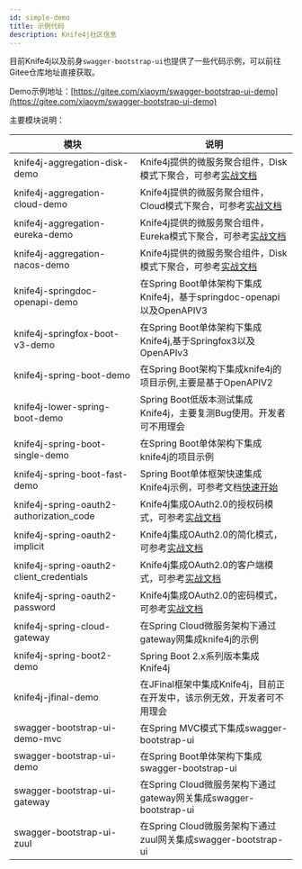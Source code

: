 ```yaml
---
id: simple-demo
title: 示例代码
description: Knife4j社区信息
---
```

 

目前Knife4j以及前身`swagger-bootstrap-ui`也提供了一些代码示例，可以前往Gitee仓库地址直接获取。

Demo示例地址：[https://gitee.com/xiaoym/swagger-bootstrap-ui-demo](https://gitee.com/xiaoym/swagger-bootstrap-ui-demo)

主要模块说明：

|模块|说明|
|---|---|
|knife4j-aggregation-disk-demo|Knife4j提供的微服务聚合组件，Disk模式下聚合，可参考[实战文档](/docs/action/aggregation-disk)|
|knife4j-aggregation-cloud-demo|Knife4j提供的微服务聚合组件，Cloud模式下聚合，可参考[实战文档](/docs/action/aggregation-cloud)|
|knife4j-aggregation-eureka-demo|Knife4j提供的微服务聚合组件，Eureka模式下聚合，可参考[实战文档](/docs/action/aggregation-eureka)|
|knife4j-aggregation-nacos-demo|Knife4j提供的微服务聚合组件，Disk模式下聚合，可参考[实战文档](/docs/action/aggregation-nacos)|
|knife4j-springdoc-openapi-demo|在Spring Boot单体架构下集成Knife4j，基于springdoc-openapi以及OpenAPIV3|
|knife4j-springfox-boot-v3-demo|在Spring Boot单体架构下集成Knife4j,基于Springfox3以及OpenAPIv3|
|knife4j-spring-boot-demo|在Spring Boot架构下集成knife4j的项目示例,主要是基于OpenAPIV2|
|knife4j-lower-spring-boot-demo|Spring Boot低版本测试集成Knife4j，主要复测Bug使用。开发者可不用理会|
|knife4j-spring-boot-single-demo|在Spring Boot单体架构下集成knife4j的项目示例|
|knife4j-spring-boot-fast-demo|Spring Boot单体框架快速集成Knife4j示例，可参考文档[快速开始](/docs/quick-start)|
|knife4j-spring-oauth2-authorization_code|Knife4j集成OAuth2.0的授权码模式，可参考[实战文档](/docs/action/oauth2-authorization_code)|
|knife4j-spring-oauth2-implicit|Knife4j集成OAuth2.0的简化模式，可参考[实战文档](/docs/action/oauth2-implicit)|
|knife4j-spring-oauth2-client_credentials|Knife4j集成OAuth2.0的客户端模式，可参考[实战文档](/docs/action/oauth2-client_credentials)|
|knife4j-spring-oauth2-password|Knife4j集成OAuth2.0的密码模式，可参考[实战文档](/docs/action/oauth2-password)|
|knife4j-spring-cloud-gateway|在Spring Cloud微服务架构下通过gateway网集成knife4j的示例|
|knife4j-spring-boot2-demo|Spring Boot 2.x系列版本集成Knife4j|
|knife4j-jfinal-demo|在JFinal框架中集成Knife4j，目前正在开发中，该示例无效，开发者可不用理会|
|swagger-bootstrap-ui-demo-mvc|在Spring MVC模式下集成swagger-bootstrap-ui|
|swagger-bootstrap-ui-demo|在Spring Boot单体架构下集成swagger-bootstrap-ui|
|swagger-bootstrap-ui-gateway|在Spring Cloud微服务架构下通过gateway网关集成swagger-bootstrap-ui|
|swagger-bootstrap-ui-zuul|在Spring Cloud微服务架构下通过zuul网关集成swagger-bootstrap-ui|

